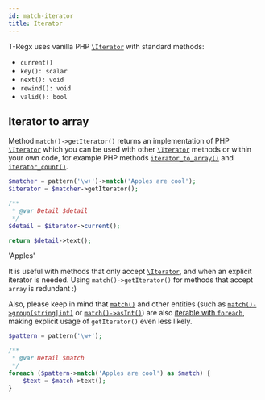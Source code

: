 ```yaml
---
id: match-iterator
title: Iterator
---
```




T-Regx uses vanilla PHP [`\Iterator`] with standard methods:

 - `current()`
 - `key(): scalar`
 - `next(): void`
 - `rewind(): void`
 - `valid(): bool`

## Iterator to array

Method `match()->getIterator()` returns an implementation of PHP [`\Iterator`] which you can be used with other [`\Iterator`]
methods or within your own code, for example PHP methods [`iterator_to_array()`] and [`iterator_count()`].

```php
$matcher = pattern('\w+')->match('Apples are cool');
$iterator = $matcher->getIterator();

/**
 * @var Detail $detail
 */
$detail = $iterator->current();

return $detail->text();
```
<Result>'Apples'</Result>

It is useful with methods that only accept [`\Iterator`], and when an explicit iterator is needed. Using `match()->getIterator()`
for methods that accept `array` is redundant :)

Also, please keep in mind that [`match()`] and other entities (such as [`match()->group(string|int)`] or [`match()->asInt()`])
are also [iterable with `foreach`], making explicit usage of `getIterator()` even less likely.

```php
$pattern = pattern('\w+');

/**
 * @var Detail $match
 */
foreach ($pattern->match('Apples are cool') as $match) {
    $text = $match->text();
}
```

[`match()`]: match.mdx
[`\Iterator`]: https://www.php.net/manual/en/class.iterator.php
[`iterator_to_array()`]: https://www.php.net/manual/en/function.iterator-to-array.php
[`iterator_count()`]: https://www.php.net/manual/en/function.iterator-count.php
[iterable with `foreach`]: match-for-each.mdx#vanilla-php-foreach
[`match()->group(string|int)`]: match-details.md
[`match()->asInt()`]: match-as-int.mdx
